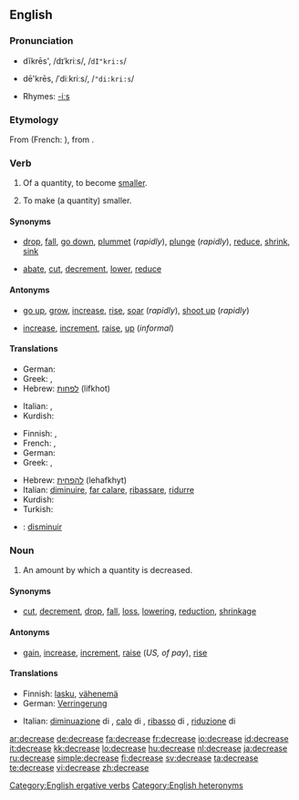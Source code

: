 ==English==

===Pronunciation===
* {{i-c|verb}} dĭkrēs', /dɪˈkriːs/, /<tt>dI"kri:s</tt>/
* {{i-c|noun}} dē'krēs, /ˈdiːkriːs/, /<tt>"di:kri:s</tt>/
* Rhymes: [[Rhymes:English:-iːs|-iːs]]

===Etymology===
From {{etyl|fro|en}} {{term|descreistre|lang=fro}} (French: {{term|décroître|lang=fr}}), from {{etyl|lat|en}} {{term|decrescere|lang=lat}}.

===Verb===
{{en-verb|decreas|ing}}

# {{intransitive}} Of a quantity, to become [[smaller]].
# {{transitive}} To make (a quantity) smaller.

====Synonyms====
* {{sense|become smaller}} [[drop]], [[fall]], [[go down]], [[plummet]] (''rapidly''), [[plunge]] (''rapidly''), [[reduce]], [[shrink]], [[sink]]
* {{sense|make smaller}} [[abate]], [[cut]], [[decrement]], [[lower]], [[reduce]]

====Antonyms====
* {{sense|become larger}} [[go up]], [[grow]], [[increase]], [[rise]], [[soar]] (''rapidly''), [[shoot up]] (''rapidly'')
* {{sense|make larger}} [[increase]], [[increment]], [[raise]], [[up]] (''informal'')

====Translations====
{{trans-top|become smaller}}
* German: {{t+|de|abnehmen}}
* Greek: {{t|el|μειώνομαι|sc=Grek}}, {{t+|el|λιγοστεύω|sc=Grek}}
* Hebrew: [[לפחות]] (lifkhot)
{{trans-mid}}
* Italian: {{t+|it|diminuire}}, {{t+|it|calare}}
* Kurdish: {{KUchar|[[که‌م کردن]]}}
{{trans-bottom}}

{{trans-top|make smaller}}
* Finnish: {{t+|fi|laskea}}, {{t+|fi|vähentää}}
* French: {{t+|fr|diminuer}}, {{t+|fr|réduire}}
* German: {{t+|de|verringern}}
* Greek: {{t|el|μειώνω|sc=Grek}}, {{t|el|ελαττώνω|sc=Grek}}
{{trans-mid}}
* Hebrew: [[להפחית]] (lehafkhyt)
* Italian: [[diminuire]], [[far calare]], [[ribassare]], [[ridurre]]
* Kurdish: {{KUchar|[[که‌م کردن]]}}
* Turkish: {{t+|tr|azaltmak}}
{{trans-bottom}}

{{checktrans}}
* {{ttbc|Spanish}}: [[disminuir]]

===Noun===
{{en-noun}}

# An amount by which a quantity is decreased.

====Synonyms====
* {{sense|amount by which a quantity is decreased}} [[cut]], [[decrement]], [[drop]], [[fall]], [[loss]], [[lowering]], [[reduction]], [[shrinkage]]

====Antonyms====
* {{sense|amount by which a quantity is decreased}} [[gain]], [[increase]], [[increment]], [[raise]] (''US, of pay''), [[rise]]

====Translations====
{{trans-top|amount of decrease}}
* Finnish: [[lasku]], [[vähenemä]]
* German: [[Verringerung]] {{f}}
{{trans-mid}}
* Italian: [[diminuazione]] di {{f}}, [[calo]] di {{m}}, [[ribasso]] di {{m}}, [[riduzione]] di {{f}}
{{trans-bottom}}

[[Category:English ergative verbs]]
[[Category:English heteronyms]]

[[ar:decrease]]
[[de:decrease]]
[[fa:decrease]]
[[fr:decrease]]
[[io:decrease]]
[[id:decrease]]
[[it:decrease]]
[[kk:decrease]]
[[lo:decrease]]
[[hu:decrease]]
[[nl:decrease]]
[[ja:decrease]]
[[ru:decrease]]
[[simple:decrease]]
[[fi:decrease]]
[[sv:decrease]]
[[ta:decrease]]
[[te:decrease]]
[[vi:decrease]]
[[zh:decrease]]